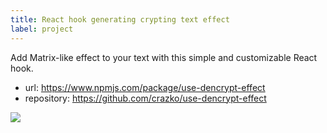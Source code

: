 ```yaml
---
title: React hook generating crypting text effect
label: project
---
```


Add Matrix-like effect to your text with this simple and customizable React hook.

- url: https://www.npmjs.com/package/use-dencrypt-effect
- repository: https://github.com/crazko/use-dencrypt-effect

![](/images/usedencrypt.png)
